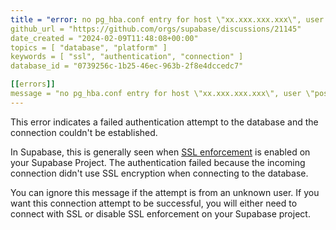 ```yaml
---
title = "error: no pg_hba.conf entry for host \"xx.xxx.xxx.xxx\", user \"postgres\", database \"postgres\", SSL off"
github_url = "https://github.com/orgs/supabase/discussions/21145"
date_created = "2024-02-09T11:48:08+00:00"
topics = [ "database", "platform" ]
keywords = [ "ssl", "authentication", "connection" ]
database_id = "0739256c-1b25-46ec-963b-2f8e4dccedc7"

[[errors]]
message = "no pg_hba.conf entry for host \"xx.xxx.xxx.xxx\", user \"postgres\", database \"postgres\", SSL off"
---
```


This error indicates a failed authentication attempt to the database and the connection couldn't be established.

In Supabase, this is generally seen when [SSL enforcement](/docs/guides/platform/ssl-enforcement) is enabled on your Supabase Project. The authentication failed because the incoming connection didn't use SSL encryption when connecting to the database.

You can ignore this message if the attempt is from an unknown user. If you want this connection attempt to be successful, you will either need to connect with SSL or disable SSL enforcement on your Supabase project.
